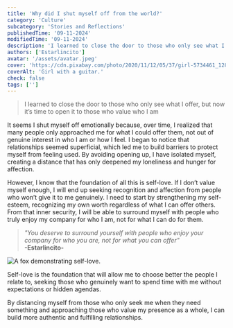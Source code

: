 ```yaml
---
title: 'Why did I shut myself off from the world?'
category: 'Culture'
subcategory: 'Stories and Reflections'
publishedTime: '09-11-2024'
modifiedTime: '09-11-2024'
description: 'I learned to close the door to those who only see what I offer, but now it’s time to open it to those who value who I am'
authors: ['Estarlincito']
avatar: '/assets/avatar.jpeg'
cover: 'https://cdn.pixabay.com/photo/2020/11/12/05/37/girl-5734461_1280.jpg'
coverAlt: 'Girl with a guitar.'
check: false
tags: ['']
---
```


<Introduction>

> I learned to close the door to those who only see what I offer, but now it’s time to open it to those who value who I am

</Introduction>

<Contents>

It seems I shut myself off emotionally because, over time, I realized that many people only approached me for what I could offer them, not out of genuine interest in who I am or how I feel. I began to notice that relationships seemed superficial, which led me to build barriers to protect myself from feeling used. By avoiding opening up, I have isolated myself, creating a distance that has only deepened my loneliness and hunger for affection.

However, I know that the foundation of all this is self-love. If I don’t value myself enough, I will end up seeking recognition and affection from people who won’t give it to me genuinely. I need to start by strengthening my self-esteem, recognizing my own worth regardless of what I can offer others. From that inner security, I will be able to surround myself with people who truly enjoy my company for who I am, not for what I can do for them.

> _&quot;You deserve to surround yourself with people who enjoy your company for who you are, not for what you can offer&quot;_ <br/> **-Estarlincito-**

<Image
  alt='A fox demonstrating self-love.'
  src='https://cdn.pixabay.com/photo/2022/06/29/10/58/fox-7291456_1280.jpg'
/>

Self-love is the foundation that will allow me to choose better the people I relate to, seeking those who genuinely want to spend time with me without expectations or hidden agendas.

By distancing myself from those who only seek me when they need something and approaching those who value my presence as a whole, I can build more authentic and fulfilling relationships.

</Contents>

